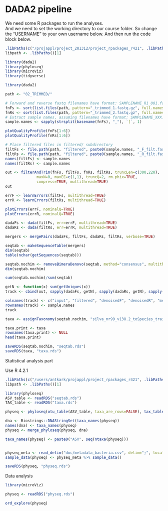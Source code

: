 # DADA2 pipeline

We need some R packages to run the analyses.  
And we need to set the working directory to our course folder. So change the "USERNAME" to your own username below.
And then run the code block below.  

```r
.libPaths(c("/projappl/project_201312/project_rpackages_r421", .libPaths()))
libpath <- .libPaths()[1]

library(dada2)
library(phyloseq)
library(microViz)
library(tidyverse)
```


```r
library(dada2)

path <- "02_TRIMMED/"

# Forward and reverse fastq filenames have format: SAMPLENAME_R1_001.fastq and SAMPLENAME_R2_001.fastq
fnFs <- sort(list.files(path, pattern="_trimmed_1.fastq.gz", full.names = TRUE))
fnRs <- sort(list.files(path, pattern="_trimmed_2.fastq.gz", full.names = TRUE))
# Extract sample names, assuming filenames have format: SAMPLENAME_XXX.fastq
sample.names <- sapply(strsplit(basename(fnFs), "_"), `[`, 1)

plotQualityProfile(fnFs[1:6])
plotQualityProfile(fnRs[1:6])

# Place filtered files in filtered/ subdirectory
filtFs <- file.path(path, "filtered", paste0(sample.names, "_F_filt.fastq.gz"))
filtRs <- file.path(path, "filtered", paste0(sample.names, "_R_filt.fastq.gz"))
names(filtFs) <- sample.names
names(filtRs) <- sample.names

out <- filterAndTrim(fnFs, filtFs, fnRs, filtRs, truncLen=c(300,220),
              maxN=0, maxEE=c(1,1), truncQ=2, rm.phix=TRUE,
              compress=TRUE, multithread=TRUE)
out

errF <- learnErrors(filtFs, multithread=TRUE)
errR <- learnErrors(filtRs, multithread=TRUE)

plotErrors(errF, nominalQ=TRUE)
plotErrors(errR, nominalQ=TRUE)

dadaFs <- dada(filtFs, err=errF, multithread=TRUE)
dadaRs <- dada(filtRs, err=errR, multithread=TRUE)

mergers <- mergePairs(dadaFs, filtFs, dadaRs, filtRs, verbose=TRUE)

seqtab <- makeSequenceTable(mergers)
dim(seqtab)
table(nchar(getSequences(seqtab)))

seqtab.nochim <- removeBimeraDenovo(seqtab, method="consensus", multithread=TRUE, verbose=TRUE)
dim(seqtab.nochim)

sum(seqtab.nochim)/sum(seqtab)

getN <- function(x) sum(getUniques(x))
track <- cbind(out, sapply(dadaFs, getN), sapply(dadaRs, getN), sapply(mergers, getN), rowSums(seqtab.nochim))

colnames(track) <- c("input", "filtered", "denoisedF", "denoisedR", "merged", "nonchim")
rownames(track) <- sample.names
track

taxa <- assignTaxonomy(seqtab.nochim, "silva_nr99_v138.2_toSpecies_trainset.fa.gz", multithread=TRUE)

taxa.print <- taxa 
rownames(taxa.print) <- NULL
head(taxa.print)

saveRDS(seqtab.nochim, "seqtab.rds")
saveRDS(taxa, "taxa.rds")
```

Statistical analysis part

Use R 4.2.1

```r
.libPaths(c("/users/antkark/projappl/project_rpackages_r421", .libPaths()))
libpath <- .libPaths()[1]

library(phyloseq)
ASV_table <- readRDS("seqtab.rds")
TAX_table <- readRDS("taxa.rds")

physeq <- phyloseq(otu_table(ASV_table, taxa_are_rows=FALSE), tax_table(as.matrix(TAX_table)))

dna <- Biostrings::DNAStringSet(taxa_names(physeq))
names(dna) <- taxa_names(physeq)
physeq <- merge_phyloseq(physeq, dna)

taxa_names(physeq) <- paste0("ASV", seq(ntaxa(physeq)))


physeq_meta <- read_delim("doc/metadata_bacteria.csv", delim=";", locale=locale(decimal_mark = ",")) %>% column_to_rownames("Run")
sample_data(physeq) <- physeq_meta %>% sample_data()

saveRDS(physeq, "physeq.rds")
```

Data analysis

```r
library(microViz)

physeq <- readRDS("physeq.rds")

ord_explore(physeq)
```